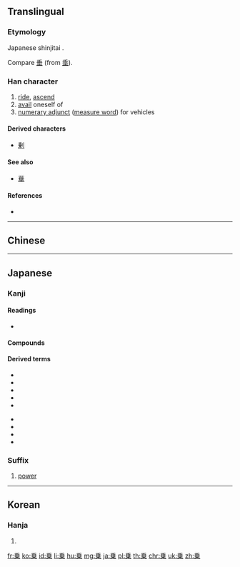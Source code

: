 {{character info/new}}
{{also|乘|椉}}
==Translingual==
{{ja-forms|乗|[[乘]]|[[乘]]}}

===Etymology===
Japanese shinjitai {{Han simp|乘}}.

Compare [[垂]] (from [[埀]]).

===Han character===
{{Han char|rn=4|rad=丿|as=08|sn=9|four=|canj=HDT|ids=⿻⿱千木卄}}

# [[ride]], [[ascend]]
# [[avail]] oneself of
# [[numerary adjunct]] ([[measure word]]) for vehicles

====Derived characters====
* [[剰]]

====See also====
* {{l|mul|垂}} [[華]]<!-- graphically similar -->

====References====
* {{Han ref|kx=0083.081|dkj=00153|dj=0166.300|hdz=10039.080|uh=4E57|ud=20055}}

----

==Chinese==
{{zh-see|乘|v}}

----

==Japanese==

===Kanji===
{{ja-kanji|grade=3|rs=丿08|style=s|kyu=乘}}

====Readings====
* {{ja-readings|goon=[[じょう]] (''jō'')|kanon=[[しょう]] (''shō'')|kanyoon=[[じょうじる|じょう-じる]]|kun=[[のる|の-る]] (''noru''), [[のり|の-り]] (''nori''), [[のせる|の-せる]] (''noseru'')|nanori=[[のり]] (''nori'')}}

====Compounds====
{{der5
| {{ja-l|移乗}}
| {{ja-l|階乗}}
| {{ja-l|騎乗}}
| {{ja-l|警乗}}
| {{ja-l|下乗}}
| {{ja-l|三乗}}
| {{ja-l|座乗}}, {{ja-l|坐乗}}
| {{ja-l|史乗}}
| {{ja-l|試乗}}
| {{ja-l|小乗}}
| {{ja-l|上乗}}
| {{ja-l|相乗}}
| {{ja-l|大乗}}
| {{ja-l|添乗}}
| {{ja-l|搭乗}}
| {{ja-l|同乗}}
| {{ja-l|二乗}}
| {{ja-l|自乗}}
| {{ja-l|配乗}}
| {{ja-l|陪乗}}
| {{ja-l|万乗}}
| {{ja-l|便乗}}
| {{ja-l|分乗}}
| {{ja-l|冪乗}}
| {{ja-l|累乗}}
| {{ja-l|乗合}}
| {{ja-l|乗員}}
| {{ja-l|乗換}}
| {{ja-l|乗艦}}
| {{ja-l|乗気}}
| {{ja-l|乗客}}
| {{ja-l|乗降}}
| {{ja-l|乗号}}
| {{ja-l|乗算}}
| {{ja-l|乗車}}
| {{ja-l|乗手}}
| {{ja-l|乗除}}
| {{ja-l|乗数}}
| {{ja-l|乗積}}
| {{ja-l|乗船}}
| {{ja-l|乗組}}
| {{ja-l|小乗的}}
| {{ja-l|大乗的}}
| {{ja-l|乗馬}}
| {{ja-l|乗物}}
| {{ja-l|乗法}}
| {{ja-l|乗務}}
| {{ja-l|乗羃}}
| {{ja-l|乗用}}
}}

====Derived terms====
{{der-top}}
* {{l|ja|乗じる}}
* {{l|ja|乗す}}
* {{l|ja|乗ずる}}
* {{l|ja|乗せる}}
* {{l|ja|乗っかる}}
{{der-mid}}
* {{l|ja|乗っける}}
* {{l|ja|乗っ切る}}
* {{l|ja|乗っ取る}}
* {{l|ja|乗る}}
{{der-bottom}}

===Suffix===
{{ja-pos|じょう|suffix}}

# {{lb|ja|mathematics|sort=しょう'}} [[power]]
#: {{ja-usex|３の３'''乗'''は２７である。|さん の さん '''じょう''' は に じゅう なな で ある。|Three to the third '''power''' is 27.}}

----

==Korean==

===Hanja===
{{ko-hanja|hangeul=승|rv=seung|mr=sŭng}}

# {{defn|lang=ko|sort=丿08}}

[[fr:乗]]
[[ko:乗]]
[[id:乗]]
[[li:乗]]
[[hu:乗]]
[[mg:乗]]
[[ja:乗]]
[[pl:乗]]
[[th:乗]]
[[chr:乗]]
[[uk:乗]]
[[zh:乗]]